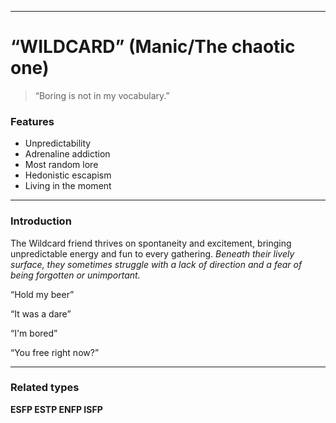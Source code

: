 ___

# “WILDCARD” (Manic/The chaotic one)

> “Boring is not in my vocabulary.”

### Features

- Unpredictability
- Adrenaline addiction
- Most random lore
- Hedonistic escapism
- Living in the moment

___

### Introduction

The Wildcard friend thrives on spontaneity and excitement, bringing unpredictable energy and fun to every gathering. *Beneath their lively surface, they sometimes struggle with a lack of direction and a fear of being forgotten or unimportant.*

“Hold my beer”

“It was a dare”

“I'm bored”

“You free right now?”

___
### Related types

<b>ESFP ESTP ENFP ISFP</b>